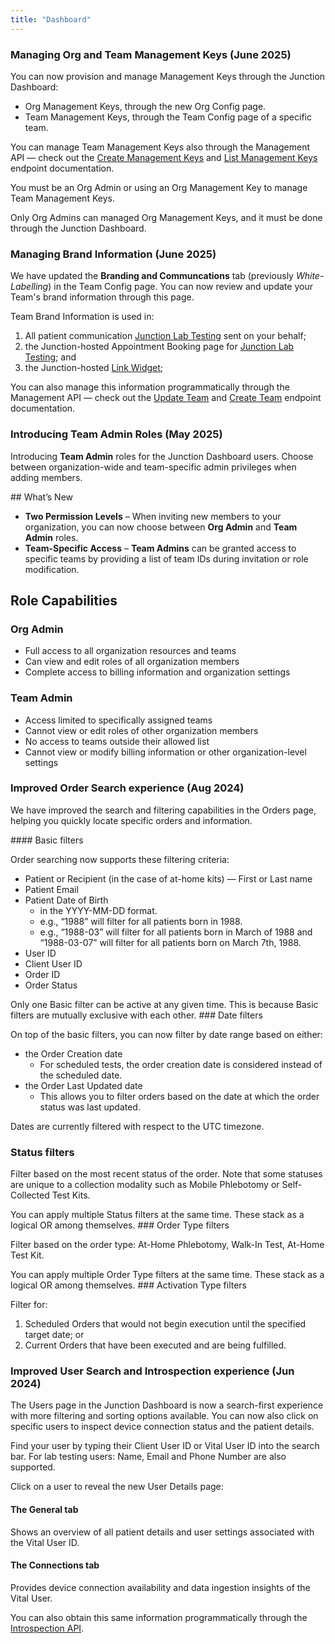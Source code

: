 ```yaml
---
title: "Dashboard"
---
```


### Managing Org and Team Management Keys (June 2025)

You can now provision and manage Management Keys through the Junction Dashboard:

* Org Management Keys, through the new Org Config page.
* Team Management Keys, through the Team Config page of a specific team.

<AccordionGroup>
<Accordion title="Team Management Keys" defaultOpen icon="key" iconType="duotone">

  You can manage Team Management Keys also through the Management API — check out the
  [Create Management Keys](/api-reference/org-management/management-keys/create-management-key) and
  [List Management Keys](/api-reference/org-management/management-keys/list-management-keys) endpoint documentation.

  You must be an Org Admin or using an Org Management Key to manage Team Management Keys. 
</Accordion>
<Accordion title="Org Management Keys" defaultOpen icon="key" iconType="duotone">

  Only Org Admins can managed Org Management Keys, and it must be done through the Junction Dashboard.

</Accordion>
</AccordionGroup>


### Managing Brand Information (June 2025)

We have updated the **Branding and Communcations** tab (previously _White-Labelling_) in the Team Config page. You can now
review and update your Team's brand information through this page.

<Accordion title="Details" defaultOpen icon="billboard" iconType="duotone">
  Team Brand Information is used in:

  1. All patient communication [Junction Lab Testing](/lab/overview/introduction) sent on your behalf;
  2. the Junction-hosted Appointment Booking page for [Junction Lab Testing](/lab/overview/introduction); and
  3. the Junction-hosted [Link Widget](/wearables/connecting-providers/introduction);

  You can also manage this information programmatically through the Management API — check out the
  [Update Team](/api-reference/org-management/team/update-team) and [Create Team](/api-reference/org-management/team/create-team)
  endpoint documentation.
</Accordion>


### Introducing Team Admin Roles (May 2025)

Introducing **Team Admin** roles for the Junction Dashboard users. Choose between organization-wide and team-specific admin privileges when adding members.

<Accordion title="Details" defaultOpen icon="magnifying-glass" iconType="duotone">
  ## What’s New

  - **Two Permission Levels** – When inviting new members to your organization, you can now choose between **Org Admin** and **Team Admin** roles.
  - **Team-Specific Access** – **Team Admins** can be granted access to specific teams by providing a list of team IDs during invitation or role modification.

  ## Role Capabilities

  ### Org Admin

  - Full access to all organization resources and teams
  - Can view and edit roles of all organization members
  - Complete access to billing information and organization settings

  ### Team Admin

  - Access limited to specifically assigned teams
  - Cannot view or edit roles of other organization members
  - No access to teams outside their allowed list
  - Cannot view or modify billing information or other organization-level settings
</Accordion>

### Improved Order Search experience (Aug 2024)

We have improved the search and filtering capabilities in the Orders page, helping you quickly locate specific orders and information.

<Accordion title="Details" defaultOpen icon="magnifying-glass" iconType="duotone">
  #### Basic filters

  Order searching now supports these filtering criteria:

  - Patient or Recipient (in the case of at-home kits) — First or Last name
  - Patient Email
  - Patient Date of Birth
    - in the YYYY-MM-DD format.
    - e.g., “1988” will filter for all patients born in 1988.
    - e.g., “1988-03” will filter for all patients born in March of 1988 and “1988-03-07” will filter for all patients born on March 7th, 1988.
  - User ID
  - Client User ID
  - Order ID
  - Order Status

  <Info>
    Only one Basic filter can be active at any given time. This is because Basic filters are
    mutually exclusive with each other.
  </Info>
  ### Date filters

  On top of the basic filters, you can now filter by date range based on either:

  - the Order Creation date
    - For scheduled tests, the order creation date is considered instead of the scheduled date.
  - the Order Last Updated date
    - This allows you to filter orders based on the date at which the order status was last updated.

  Dates are currently filtered with respect to the UTC timezone.

  ### Status filters

  Filter based on the most recent status of the order. Note that some statuses are unique to a collection modality such as Mobile Phlebotomy or Self-Collected Test Kits.

  <Info>
    You can apply multiple Status filters at the same time. These stack as a logical OR among themselves.
  </Info>
  ### Order Type filters

  Filter based on the order type: At-Home Phlebotomy, Walk-In Test, At-Home Test Kit.

  <Info>
    You can apply multiple Order Type filters at the same time. These stack as a logical OR among themselves.
  </Info>
  ### Activation Type filters

  Filter for:

  1. Scheduled Orders that would not begin execution until the specified target date; or
  2. Current Orders that have been executed and are being fulfilled.
</Accordion>

### Improved User Search and Introspection experience (Jun 2024)

The Users page in the Junction Dashboard is now a search-first experience with more filtering and sorting options
available. You can now also click on specific users to inspect device connection status and the patient details.

<Accordion title="Details" defaultOpen icon="magnifying-glass" iconType="duotone">
  Find your user by typing their Client User ID or Vital User ID into the search bar. For lab testing users: Name, Email and Phone Number are also supported.

  Click on a user to reveal the new User Details page:

  #### The General tab

  Shows an overview of all patient details and user settings associated with the Vital User ID.

  #### The Connections tab

  Provides device connection availability and data ingestion insights of the Vital User.

  You can also obtain this same information programmatically through the [Introspection API](/api-reference/introspection/user-resources).
</Accordion>